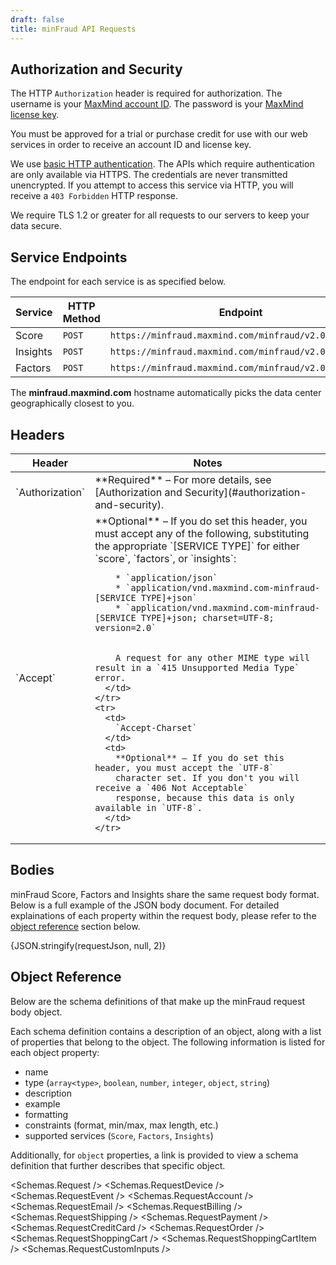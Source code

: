 ```yaml
---
draft: false
title: minFraud API Requests
---
```



## Authorization and Security

The HTTP `Authorization` header is required for authorization. The username is
your [MaxMind account ID](https://www.maxmind.com/en/accounts/current/license-key).
The password is your [MaxMind license key](https://www.maxmind.com/en/accounts/current/license-key).

<Alert type="warning">
  You must be approved for a trial or purchase credit for use with our web
  services in order to receive an account ID and license key.
</Alert>

We use [basic HTTP authentication](https://en.wikipedia.org/wiki/Basic_access_authentication).
The APIs which require authentication are only available via HTTPS. The
credentials are never transmitted unencrypted. If you attempt to access this
service via HTTP, you will receive a `403 Forbidden` HTTP response.

We require TLS 1.2 or greater for all requests to our servers to keep your data
secure.

## Service Endpoints

The endpoint for each service is as specified below.

| Service  | HTTP Method | Endpoint                                              |
| -------- | ----------- | ----------------------------------------------------- |
| Score    | `POST`      | `https://minfraud.maxmind.com/minfraud/v2.0/score`    |
| Insights | `POST`      | `https://minfraud.maxmind.com/minfraud/v2.0/insights` |
| Factors  | `POST`      | `https://minfraud.maxmind.com/minfraud/v2.0/factors`  |

The **minfraud.maxmind.com** hostname automatically picks the data center
geographically closest to you.

## Headers

<table>
  <thead>
    <tr>
      <th>Header</th>
      <th>Notes</th>
    </tr>
  </thead>
  <tbody>
    <tr>
      <td>
        `Authorization`
      </td>
      <td>
        **Required** – For more details, see
        [Authorization and Security](#authorization-and-security).
      </td>
    </tr>
    <tr>
      <td>
        `Accept`
      </td>
      <td>
        **Optional** – If you do set this header, you must accept any of the
        following, substituting the appropriate `[SERVICE TYPE]` for either
        `score`, `factors`, or `insights`:

        * `application/json`
        * `application/vnd.maxmind.com-minfraud-[SERVICE TYPE]+json`
        * `application/vnd.maxmind.com-minfraud-[SERVICE TYPE]+json; charset=UTF-8; version=2.0`


        A request for any other MIME type will result in a `415 Unsupported Media Type` error.
      </td>
    </tr>
    <tr>
      <td>
        `Accept-Charset`
      </td>
      <td>
        **Optional** – If you do set this header, you must accept the `UTF-8`
        character set. If you don't you will receive a `406 Not Acceptable`
        response, because this data is only available in `UTF-8`.
      </td>
    </tr>
  </tbody>
</table>

## Bodies
minFraud Score, Factors and Insights share the same request body format. Below
is a full example of the JSON body document. For detailed explainations of each
property within the request body, please refer to the
[object reference](#object-reference) section below.

<Example language="json">
  {JSON.stringify(requestJson, null, 2)}
</Example>

## Object Reference

Below are the schema definitions of that make up the minFraud request body
object.

Each schema definition contains a description of an object, along with a list of
properties that belong to the object. The following information is listed for
each object property:

* name
* type (`array<type>`, `boolean`, `number`, `integer`, `object`, `string`)
* description
* example
* formatting
* constraints (format, min/max, max length, etc.)
* supported services (`Score`, `Factors`, `Insights`)

Additionally, for `object` properties, a link is provided to view a schema
definition that further describes that specific object.

<Schemas.Request />
<Schemas.RequestDevice />
<Schemas.RequestEvent />
<Schemas.RequestAccount />
<Schemas.RequestEmail />
<Schemas.RequestBilling />
<Schemas.RequestShipping />
<Schemas.RequestPayment />
<Schemas.RequestCreditCard />
<Schemas.RequestOrder />
<Schemas.RequestShoppingCart />
<Schemas.RequestShoppingCartItem />
<Schemas.RequestCustomInputs />
